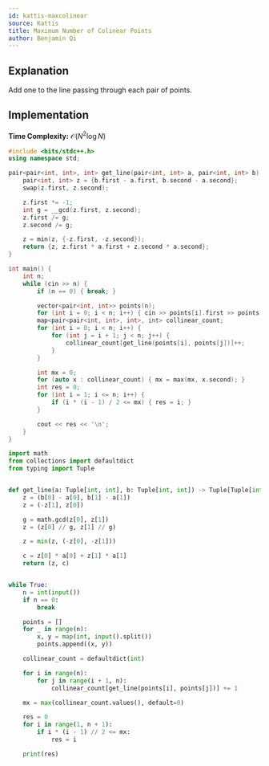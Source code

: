 ```yaml
---
id: kattis-maxcolinear
source: Kattis
title: Maximum Number of Colinear Points
author: Benjamin Qi
---
```


## Explanation

Add one to the line passing through each pair of points.

## Implementation

**Time Complexity:** $\mathcal{O}(N^2\log N)$

<LanguageSection>
<CPPSection>

```cpp
#include <bits/stdc++.h>
using namespace std;

pair<pair<int, int>, int> get_line(pair<int, int> a, pair<int, int> b) {
	pair<int, int> z = {b.first - a.first, b.second - a.second};
	swap(z.first, z.second);

	z.first *= -1;
	int g = __gcd(z.first, z.second);
	z.first /= g;
	z.second /= g;

	z = min(z, {-z.first, -z.second});
	return {z, z.first * a.first + z.second * a.second};
}

int main() {
	int n;
	while (cin >> n) {
		if (n == 0) { break; }

		vector<pair<int, int>> points(n);
		for (int i = 0; i < n; i++) { cin >> points[i].first >> points[i].second; }
		map<pair<pair<int, int>, int>, int> collinear_count;
		for (int i = 0; i < n; i++) {
			for (int j = i + 1; j < n; j++) {
				collinear_count[get_line(points[i], points[j])]++;
			}
		}

		int mx = 0;
		for (auto x : collinear_count) { mx = max(mx, x.second); }
		int res = 0;
		for (int i = 1; i <= n; i++) {
			if (i * (i - 1) / 2 <= mx) { res = i; }
		}

		cout << res << '\n';
	}
}
```

</CPPSection>
<PySection>

```py
import math
from collections import defaultdict
from typing import Tuple


def get_line(a: Tuple[int, int], b: Tuple[int, int]) -> Tuple[Tuple[int, int], int]:
	z = (b[0] - a[0], b[1] - a[1])
	z = (-z[1], z[0])

	g = math.gcd(z[0], z[1])
	z = (z[0] // g, z[1] // g)

	z = min(z, (-z[0], -z[1]))

	c = z[0] * a[0] + z[1] * a[1]
	return (z, c)


while True:
	n = int(input())
	if n == 0:
		break

	points = []
	for _ in range(n):
		x, y = map(int, input().split())
		points.append((x, y))

	collinear_count = defaultdict(int)

	for i in range(n):
		for j in range(i + 1, n):
			collinear_count[get_line(points[i], points[j])] += 1

	mx = max(collinear_count.values(), default=0)

	res = 0
	for i in range(1, n + 1):
		if i * (i - 1) // 2 <= mx:
			res = i

	print(res)
```

</PySection>
</LanguageSection>
